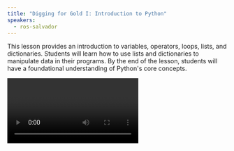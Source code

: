 ```yaml
---
title: "Digging for Gold I: Introduction to Python"
speakers:
  - ros-salvador
---
```

This lesson provides an introduction to variables, operators, loops, lists, and dictionaries. Students will learn how to use lists and dictionaries to manipulate data in their programs. By the end of the lesson, students will have a foundational understanding of Python's core concepts.

<Video provider="youtube" id="Un9v0ER3j7Q">
  Digging for Gold I: Introduction to Python
</Video>

